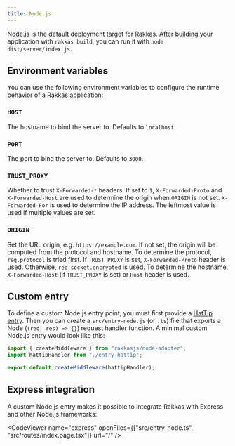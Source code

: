 ```yaml
---
title: Node.js
---
```


Node.js is the default deployment target for Rakkas. After building your application with `rakkas build`, you can run it with `node dist/server/index.js`.

## Environment variables

You can use the following environment variables to configure the runtime behavior of a Rakkas application:

### `HOST`

The hostname to bind the server to. Defaults to `localhost`.

### `PORT`

The port to bind the server to. Defaults to `3000`.

### `TRUST_PROXY`

Whether to trust `X-Forwarded-*` headers. If set to `1`, `X-Forwarded-Proto` and `X-Forwarded-Host` are used to determine the origin when `ORIGIN` is not set. `X-Forwarded-For` is used to determine the IP address. The leftmost value is used if multiple values are set.

### `ORIGIN`

Set the URL origin, e.g. `https://example.com`. If not set, the origin will be computed from the protocol and hostname. To determine the protocol, `req.protocol` is tried first. If `TRUST_PROXY` is set, `X-Forwarded-Proto` header is used. Otherwise, `req.socket.encrypted` is used. To determine the hostname, `X-Forwarded-Host` (if `TRUST_PROXY` is set) or `Host` header is used.

## Custom entry <a id="custom-entry" />

To define a custom Node.js entry point, you must first provide a [HatTip entry](hattip-entry). Then you can create a `src/entry-node.js` (or `.ts`) file that exports a Node (`(req, res) => {}`) request handler function. A minimal custom Node.js entry would look like this:

```js
import { createMiddleware } from "rakkasjs/node-adapter";
import hattipHandler from "./entry-hattip";

export default createMiddleware(hattipHandler);
```

## Express integration

A custom Node.js entry makes it possible to integrate Rakkas with Express and other Node.js frameworks:

<CodeViewer
	name="express"
	openFiles={["src/entry-node.ts", "src/routes/index.page.tsx"]}
	url="/"
/>
